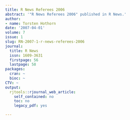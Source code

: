 ```yaml
---
title: R News Referees 2006
abstract: '"R News Referees 2006" published in R News.'
author:
- name: Torsten Hothorn
date: '2007-04-01'
volume: 7
issue: 1
slug: RN-2007-1-r-news-referees-2006
journal:
  title: R News
  issn: 1609-3631
  firstpage: 56
  lastpage: 58
packages:
  cran: ~
  bioc: ~
CTV: ~
output:
  rjtools::rjournal_web_article:
    self_contained: no
    toc: no
    legacy_pdf: yes

---
```

